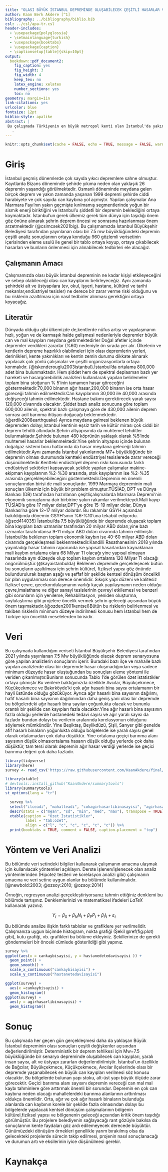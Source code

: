 ```yaml
---
title: "OLASI BÜYÜK İSTANBUL DEPREMİNDE OLUŞABİLECEK ÇEŞİTLİ HASARLAR VE ALINMASI GEREKEN ÖNLEMLER"
author: Kaan Berk Akdere [^1]
bibliography: ../bibliography/biblio.bib
csl: ../csl/apa-tr.csl
header-includes:
  - \usepackage{polyglossia}
  - \setmainlanguage{turkish}
  - \usepackage{booktabs}
  - \usepackage{caption} 
  - \captionsetup[table]{skip=10pt}
output:
  bookdown::pdf_document2:
    fig_caption: yes
    fig_height: 3
    fig_width: 4
    keep_tex: no
    latex_engine: xelatex
    number_sections: yes
    toc: no
geometry: margin=1in
link-citations: yes
urlcolor: blue
fontsize: 12pt
biblio-style: apalike
abstract: |
 Bu çalışmada Türkiyenin en büyük metropol kenti olan İstanbul'da yakın zamanda gerçekleşmesi beklenen depremin ülkemiz ve özellikle de kentin kendisine verebileceği alt-üst yapı zararlarına, bina hasarlarına, oluşturabileceği can ve mal kayıplarına, kültür varlıklarında oluşturabileceği hasarlara ve yine başta ülkemiz olmak üzere kent için olulşturabileceği mali kayıplara değineceğiz. Aynı zamanda deprem sırasında oluşabilecek yapısal olmayan risklerden (binanın taşıyıcı sistemi dışında kalan her türlü eşya, obje, nesne ve benzerlerinin neden olduğu riskler) bahsedeceğiz. Tüm bu riskleri azaltmanın iki temel şartına yani yeni yapılacak yapıların mevcut deprem riskini arttırmamasını sağlamak ve mevcut deprem riskinin azaltılması yönünde yapılması gerekenleri bu çalışmada ele alacağız.
   . 
---
```

```r
knitr::opts_chunk$set(cache = FALSE, echo = TRUE, message = FALSE, warning = FALSE)
```

<!-- ======================================================================= -->
<!-- ============================== NOTLAR ================================= -->
<!-- ======================================================================= -->
[^1]: 20080254, [Github Repo](https://github.com/KaanAkdere/final)

# Giriş
İstanbul geçmiş dönemlerde çok sayıda yıkıcı depremlere sahne olmuştur. Kayıtlarda Bizans döneminde şehirde yıkıma neden olan yaklaşık 26 depremin yaşandığı görülmektedir. Osmanlı döneminde meydana gelen birçok deprem ve yakın zamanda yaşanan 1999 depremi şehirde ciddi harabiyete ve çok sayıda can kaybına yol açmıştır. Yapılan çalışmalar Ana Marmara Fayı’nın yakın geçmişte kırılmamış segmentlerinde yoğun bir sismik enerji biriktiğini ve İstanbul’u şiddetli bir depremin beklediğini ortaya koymaktadır. İstanbul’un gerek ülkemiz gerek tüm dünya için taşıdığı önem göz önüne alınarak şehrin deprem öncesi ve sonrasına hazırlanması önem arzetmektedir (@csimcsek2021big). Bu çalışmamızda İstanbul Büyükşehir Belediyesi tarafından yayınlanan olası bir 7.5 mw büyüklüğündeki depremin çeşitli analiz sonuçlarının ortaya konduğu 960 gözlemli verisetinin içerisinden eleme usulü ile genel bir tablo ortaya koyup, ortaya çıkabilecek hasarları ve bunların önlenmesi için alınabilecek tedbirleri ele alacağız.

## Çalışmanın Amacı
Çalışmamızda olası büyük İstanbul depreminin ne kadar kişiyi etkileyeceğini ve sebep olabileceği olası can kayıplarını belirleyeceğiz. Aynı zamanda şehirdeki alt ve üstyapılara (ev, okul, işyeri, hastane, kültürel ve tarihi mekanlar,endüstriyel tesisler) ne derece bir zarar verme riski olduğunu ve bu risklerin azaltılması için nasıl tedbirler alınması gerektiğini ortaya koyacağız.

## Literatür 
Dünyada olduğu gibi ülkemizde de,kentlerde nüfus artışı ve yapılaşmanın hızlı, yoğun ve de karmaşık halde gelişmesi nedenleriyle depremler büyük can ve mal kayıpları meydana getirmektedirler Doğal afetler içinde depremler verdikleri zararlar (%60) nedeniyle ön sırada yer alır. Ülkelerin ve kentlerin depreme hazırlıklı olabilmeleri için olası depremlerin yerleri, derinlikleri, kente yakınlıkları ve kentin zemin durumu dikkate alınarak yapılacak çok yönlü çalışmalar ve çeşitli organizasyonlarla ortaya konmalıdır. {@iskenderouglu2003istanbul}.İstanbul’da ortalama 800,000 adet bina bulunmaktadır. Hem şiddet hem de spektral deplasman bazlı yer hareketi ve hasargörebilirlik analizleri kullanılarak yapılan belirlemeler toplam bina stoğunun % 5’inin tamamen hasar göreceğini göstermektedir.70,000 binanın ağır hasar,200,000 binanın ise orta hasar göreceği tahmin edilmektedir.Can kayıplarının 30,000 ile 40,000 arasında değişeceği tahmin edilmektedir. Hastane bakımı gerektirecek yaralı sayısı 120,000 civarında olacaktır. Şiddet bazlı analiz sonucuna göre toplam 600,000 ailenin, spektral bazlı çalışmaya göre de 430,000 ailenin deprem sonrası acil barınma ihtiyacı doğacağı beklenmektedir. {@erdik2008earthquake} Ayrıca meydana gelmesi beklenen büyük depremden dolayı,İstanbul kentinin eşsiz tarih ve kültür mirası çok ciddi bir deprem tehditi altındadır.Şehrin altyapısında da muhtemel tehditler bulunmaktadır.Şehirde bulunan 480 köprünün yaklaşık olarak %5’inde muhtemel hasarlar beklenmektedir.Yine şehrin altyapısı içinde bulunan doğalgaz sistemi boru hatlarında da hasar meydana geleceği tahmin edilmektedir.Aynı zamanda İstanbul yakınlarında M7+ büyüklüğünde bir depremin olması durumunda kentteki endüstriyel tesislerede zarar vereceği düşünülmektedir.Kentteki endüstriyel deprem riski konusunda farklı endüstriyel sektörleri kapsayacak şekilde yapılan çalışmalar makine-ekipman kayıplarının %2-%30 arasında, stok kayıplarının ise %2-%35 arasında gerçekleşebileceğini göstermektedir.Depremin en önemli sonuçlarından birisi de mali sonuçlardır. 1999 Marmara depreminin mali sonuçları ülkemiz için büyük bir problem olmuştur.TÜSİAD, DPT ve Dünya Bankası (DB) tarafından hazırlanan çeşitliçalışmalarda Marmara Depremi’nin ekonomik sonuçlarına dair birbirine yakın rakamlar verilmekteydi.Mali kayıp TÜSİAD’a göre 17 milyar dolar,DPT’ye göre 15–19 milyar dolar, Dünya Bankası’na göre 12–17 milyar dolardır. Bu rakamlar GSYH açısından bakıldığında dönemin GSYH'sının %6-%10'una tekabül ediyordu.{@scd414035} İstanbul’da 7.5 büyüklüğünde bir depremde oluşacak toplam bina kayıpları bazı uzmanlar tarafından 20 milyar ABD doları,yine bazı uzmanlar tarafındansa 9-11 milyar ABD doları civarında tahmin edilmiştir. İstanbul’da beklenen toplam ekonomik kaybın ise 40-60 milyar ABD doları civarında gerçekleşmesi beklenmektedir.Kandilli Rasathanesinin 2018 yılında yayınladığı hasar tahmin raporunda ise yapısal hasarlardan kaynaklanan mali kaybın ortalama olara 68 Milyar Tl olacağı yine yapısal olmayan hasarlında aynı düzeyde olup toplam kaybın ortalama 120 Milyar Tl olacağı öngörülmüştür.{@kayaistanbulda} Beklenen depremde gerçekleşecek bütün bu sonuçların azaltılması için şehrin kültürel, fiziksel yapısı göz önünde bulundurulurak baştan aşağı ve şeffaf bir şekilde kentsel dönüşüm öncelikli bir plan uygulanması son derece önemlidir. Sıkışık yapı düzeni ve kalitesiz fiziksel çevre, gecekondulaşmanın varlığı kaçak yapılaşmanın neden olduğu çevre,imalathane ve diğer sanayi tesislerinin çevreyi etkilemesi ve benzeri gibi sorunların için yenileme, Rehabilitasyon, yeniden oluşturma, soylulaştırma gibi projelere öncelik vermek şehrin geleceği açısından büyük önem taşımaktadır.{@ozden2001kentsel}Bütün bu risklerin belirlenmesi ve takiben risklerin minimum düzeye indirilmesi konusu hem İstanbul hem de Türkiye için öncelikli meselelerden birisidir.


# Veri 
Bu çalışmada kullandığım veriseti İstanbul Büyükşehir Belediyesi tarafından 2021 yılında yayınlanan 7.5 Mw büyüklüğünde olacak deprem senaryosuna göre yapılan analizlerin sonuçlarını içerir. Buradaki bazı ilçe ve mahalle bazlı yapılan analizlerde olası bir depremde hasar oluşmadığından veya sadece minimum düzeyde hasar oluştuğundan bu sonuçları eleme yöntemi ile veriden çıkarılmıştır.Bunların sonucunda Tablo 1'de görülen özet istatistikler ortaya çıkmıştır.Bu verilere baktığımızda özellikle Avcılar, Büyükçekmece, Küçükçekmece ve Bakırköyde'ki çok ağır hasarlı bina sayısı ortalamanın bir hayli üstünde olduğu gözüküyor. Ayrıca ağır hasarlı bina sayısının dağılımı, hafif hasarlı bina sayısının dağılımından daha geniş yani olası bir depremde bu bölgelerdeki ağır hasarlı bina sayıları çoğunlukta olacak ve bununla orantılı bir şekilde can kayıpları fazla olacaktır.Yine ağır hasarlı bina sayısının fazla olduğu yerlerde hastanedeki tedavi sayısı ve ağır yaralı sayısı da fazladır bundan dolayı bu verilerin aralarında korelasyonun olduğunu söylemek mümkündür. Yine Beşiktaş, Beylikdüzü, Şişli, Sarıyer  gibi genelde afif hasarlı binaların yoğunlukta olduğu  bölgelerde ise yaralı sayısı genel olarak ortalamadan çok daha düşüktür. Yine ortalama geçiçi barınma alanı sayısının düşük olmasıortalama hasarın düşük olduğu yerlerde çok daha düşüktür, tam tersi olarak depremin ağır hasar verdiği yerlerde ise geçici barınma değeri çok daha fazladır.

```r
library(tidyverse)
library(here)
survey <- read_csv('https://raw.githubusercontent.com/KaanAkdere/final/main/data/survey.csv')
```



```r
library(xtable) 
# devtools::install_github("KaanAkdere/summarytools")
library(summarytools)
st_options(lang = "tr")
```


```r
  survey %>%
  select("ilceadi", "mahalleadi", "cokagirhasarlibinasayisi", "agirhasarlibinasayisi", "ortahasarlibinasayisi","hafifhasarlibinasayisi","cankaybisayisi","agiryaralisayisi","hastanedetedavisayisi","hafifyaralisayisi","dogalgazboruhasari","icmesuyuboruhasari","atiksuboruhasari","gecicibarinma") %>%
  descr(stats = c("mean", "sd", "min", "med", "max"), transpose = TRUE) %>% 
  xtable(caption = "Özet İstatistikler",
         label = "tab:ozet",
         align = c("l", "c", "c", "c", "c", "c")) %>% 
  print(booktabs = TRUE, comment = FALSE, caption.placement = "top")
```


# Yöntem ve Veri Analizi
Bu bölümde veri setindeki bilgileri kullanarak çalışmanın amacına ulaşmak için kullanılacak yöntemleri açıklayın. Derste işlenen/işlenecek olan analiz yöntemlerinden (Hipotez testleri ve korelasyon analizi gibi) çalışmanın amacına ve veri setine uygun olanlar bu bölümde kullanılmalıdır. [@newbold:2003; @ozsoy:2010; @ozsoy:2014]

Örneğin, regresyon analizi gerçekleştiriyorsanız tahmin ettiğiniz denklemi bu bölümde tartışınız. Denklemlerinizi ve matematiksel ifadeleri $LaTeX$ kullanarak yazınız.

$$
Y_t = \beta_0 + \beta_N N_t + \beta_P P_t + \beta_I I_t + \varepsilon_t
$$

Bu bölümde analize ilişkin farklı tablolar ve grafiklere yer verilmelidir. Çalışmanıza uygun biçimde histogram, nokta grafiği (Şekil \@ref(fig:plot) gibi), kutu grafiği, vb. grafikleri bu bölüme ekleyiniz. Şekillerinize de gerekli göndermeleri bir önceki cümlede gösterildiği gibi yapınız.


```r
survey %>% 
ggplot(aes(x = cankaybisayisi, y = hastanedetedavisayisi )) +
  geom_point() +
  geom_smooth() +
  scale_x_continuous("cankaybisayisi") + 
  scale_y_continuous("hastanetedavisayisi")

ggplot(survey) +
  aes(x =cankaybisayisi) +
  geom_histogram()
ggplot(survey) +
  aes(y = agirhasarlibinasayisi) +
  geom_histogram()
```
# Sonuç
Bu çalışmada her geçen gün gerçekleşmesi daha da yaklaşan Büyük İstanbul depreminin olası sonuçları çeşitli değişkenler açısından değerlendirilmiştir. Deterministik bir deprem tehlikesi için Mw=7.5 büyüklüğünde bir senaryo depreminde oluşabilecek can kayıpları, yaralı insan sayısı, alt ve üstyapı zararları değerlendirilmiştir. İstanbul'un özellikle de Bağcılar, Büyükçekmece, Küçükçekmece, Avcılar ilçelerinde olası bir depremde yaşanabilecek en büyük can kayıpları verilmesi söz konusu olacaktır. Bu bölgelerde bulunan yapı stoku, alt-üst yapı büyük ölçüde zarar görecektir. Geçici barınma alanı sayısını depremin vereceği can mal mal kaybı tahminlere göre arttırmak önemli bir sorundur. Depremin en çok can kaybına neden olacağı mahallelerdeki barınma alanlarının arttırılması oldukça önemlidir. Orta, ağır ve çok ağır hasarlı binaların bulunduğu alanlarda can kaybının korele bir şekilde fazla olmasından dolayı bu bölgelerde yapılacak kentsel dönüşüm çalışmalarının bölgenin kültürel,fiziksel yapısı ve bölgenenin geleceği açısından kritik önem taşıdığı görülmüştür. Bu projelere belediyenin sağlayacağı rant gözüyle bakılsa da sonuçlarının kente faydaları göz ardı edilemeyecek derecede büyüktür. Günümüzdeki dönüşüm örnekleri genellikle yarım bırakılmış olsa da gelecekteki projelerde sürecin takip edilmesi, projenin nasıl sonuçlanacağı ve durumun artı ve eksilerinin iyice düşünülmesi gerekir.
 


\newpage
# Kaynakça {#references}
<div id="refs"></div>

